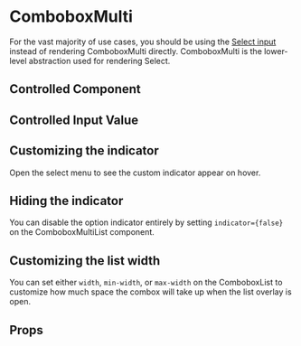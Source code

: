 
<Meta component={ComboboxMulti} title="Docs/ComboboxMulti" />

# ComboboxMulti

For the vast majority of use cases, you should be using the [Select input](?path=/docs/docs-select--docs) instead of rendering ComboboxMulti directly. ComboboxMulti is the lower-level abstraction used for rendering Select.

<Editor code={basicStory} />

## Controlled Component

<Editor code={controlledStory} />

## Controlled Input Value

<Editor code={controlledInputValueStory} />

## Customizing the indicator

Open the select menu to see the custom indicator appear on hover.

<Editor code={customIndicatorStory} />

## Hiding the indicator

You can disable the option indicator entirely by setting `indicator={false}` on the ComboboxMultiList component.

<Editor code={noIndicatorStory} />

## Customizing the list width

You can set either `width`, `min-width`, or `max-width` on the ComboboxList to customize how much space the combox will take up when the list overlay is open.

<Editor code={listLayout} />

## Props

<ArgsTable of={ComboboxMulti} exclude={excludedProps} />
